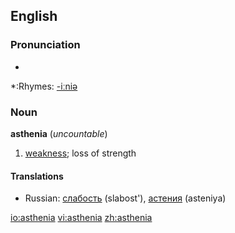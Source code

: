 {{was wotd|2007|September|22}}
==English==

===Pronunciation===
*{{audio|en-us-asthenia.ogg|Audio (US)}}

*:Rhymes: [[Rhymes:English:-iːniə|-iːniə]]

===Noun===
'''asthenia''' (''uncountable'')

# [[weakness]]; loss of strength

====Translations====
*Russian: [[слабость]] (slabost'), [[астения]] (asteniya)

[[io:asthenia]]
[[vi:asthenia]]
[[zh:asthenia]]